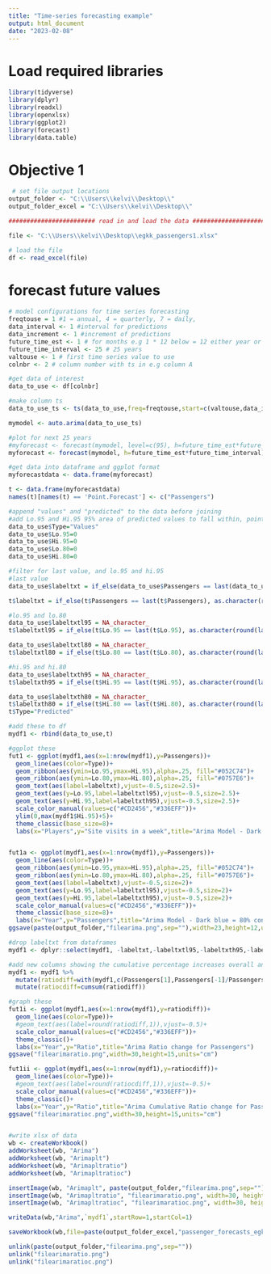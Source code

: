 ---
title: "Time-series forecasting example"
output: html_document
date: "2023-02-08"
---
# Load required libraries
``` {r, setup, message=FALSE}
library(tidyverse)
library(dplyr)
library(readxl)
library(openxlsx)
library(ggplot2)
library(forecast)
library(data.table)

```

# Objective 1 

```{r, echo=FALSE}
 # set file output locations
output_folder <- "C:\\Users\\kelvi\\Desktop\\"
output_folder_excel = "C:\\Users\\kelvi\\Desktop\\"

######################## read in and load the data ######################################################

file <- "C:\\Users\\kelvi\\Desktop\\egkk_passengers1.xlsx"

# load the file
df <- read_excel(file)
```
# forecast future values 
```{r, echo=FALSE}
# model configurations for time series forecasting
freqtouse = 1 #1 = annual, 4 = quarterly, 7 = daily,
data_interval <- 1 #interval for predictions
data_increment <- 1 #increment of predictions
future_time_est <- 1 # for months e.g 1 * 12 below = 12 either year or months depending on how data is specified
future_time_interval <- 25 # 25 years
valtouse <- 1 # first time series value to use
colnbr <- 2 # column number with ts in e.g column A

#get data of interest
data_to_use <- df[colnbr]

#make column ts
data_to_use_ts <- ts(data_to_use,freq=freqtouse,start=c(valtouse,data_interval))

mymodel <- auto.arima(data_to_use_ts)

#plot for next 25 years
#myforecast <- forecast(mymodel, level=c(95), h=future_time_est*future_time_interval)
myforecast <- forecast(mymodel, h=future_time_est*future_time_interval)

#get data into dataframe and ggplot format
myforecastdata <- data.frame(myforecast)

t <- data.frame(myforecastdata)
names(t)[names(t) == 'Point.Forecast'] <- c("Passengers")

#append "values" and "predicted" to the data before joining
#add Lo.95 and Hi.95 95% area of predicted values to fall within, point.forecast = average of 95% and 80%
data_to_use$Type="Values"
data_to_use$Lo.95=0
data_to_use$Hi.95=0
data_to_use$Lo.80=0
data_to_use$Hi.80=0

#filter for last value, and lo.95 and hi.95
#last value
data_to_use$labeltxt = if_else(data_to_use$Passengers == last(data_to_use$Passengers), as.character(round(last(data_to_use$Passengers),0)),NA_character_)

t$labeltxt = if_else(t$Passengers == last(t$Passengers), as.character(round(last(t$Passengers),0)), NA_character_)

#lo.95 and lo.80
data_to_use$labeltxtl95 = NA_character_
t$labeltxtl95 = if_else(t$Lo.95 == last(t$Lo.95), as.character(round(last(t$Lo.95),0)), NA_character_)

data_to_use$labeltxtl80 = NA_character_
t$labeltxtl80 = if_else(t$Lo.80 == last(t$Lo.80), as.character(round(last(t$Lo.80),0)), NA_character_)

#hi.95 and hi.80
data_to_use$labeltxth95 = NA_character_
t$labeltxth95 = if_else(t$Hi.95 == last(t$Hi.95), as.character(round(last(t$Hi.95),0)), NA_character_)

data_to_use$labeltxth80 = NA_character_
t$labeltxth80 = if_else(t$Hi.80 == last(t$Hi.80), as.character(round(last(t$Hi.80),0)), NA_character_)
t$Type="Predicted"

#add these to df
mydf1 <- rbind(data_to_use,t)

#ggplot these
fut1 <- ggplot(mydf1,aes(x=1:nrow(mydf1),y=Passengers))+
  geom_line(aes(color=Type))+
  geom_ribbon(aes(ymin=Lo.95,ymax=Hi.95),alpha=.25, fill="#052C74")+
  geom_ribbon(aes(ymin=Lo.80,ymax=Hi.80),alpha=.25, fill="#0757E6")+
  geom_text(aes(label=labeltxt),vjust=-0.5,size=2.5)+
  geom_text(aes(y=Lo.95,label=labeltxtl95),vjust=-0.5,size=2.5)+
  geom_text(aes(y=Hi.95,label=labeltxth95),vjust=-0.5,size=2.5)+
  scale_color_manual(values=c("#CD2456","#336EFF"))+
  ylim(0,max(mydf1$Hi.95)+5)+
  theme_classic(base_size=8)+
  labs(x="Players",y="Site visits in a week",title="Arima Model - Dark blue = 80% confidence region, lighter = 95% - Promo B on product B - site visits", subtitle="Combined linear combination of past values and forecast errors, for predicted Promo B product B performance if applied to 54 players in total")


fut1a <- ggplot(mydf1,aes(x=1:nrow(mydf1),y=Passengers))+
  geom_line(aes(color=Type))+
  geom_ribbon(aes(ymin=Lo.95,ymax=Hi.95),alpha=.25, fill="#052C74")+
  geom_ribbon(aes(ymin=Lo.80,ymax=Hi.80),alpha=.25, fill="#0757E6")+
  geom_text(aes(label=labeltxt),vjust=-0.5,size=2)+
  geom_text(aes(y=Lo.95,label=labeltxtl95),vjust=-0.5,size=2)+
  geom_text(aes(y=Hi.95,label=labeltxth95),vjust=-0.5,size=2)+
  scale_color_manual(values=c("#CD2456","#336EFF"))+
  theme_classic(base_size=8)+
  labs(x="Year",y="Passengers",title="Arima Model - Dark blue = 80% confidence region, lighter = 95% - Promo B on product B - site visits", subtitle="")
ggsave(paste(output_folder,"filearima.png",sep=""),width=23,height=12,units="cm")

#drop labeltxt from dataframes
mydf1 <- dplyr::select(mydf1, -labeltxt,-labeltxtl95,-labeltxth95,-labeltxtl80,-labeltxth80)

#add new columns showing the cumulative percentage increases overall and individual for sales
mydf1 <- mydf1 %>%
  mutate(ratiodiff=with(mydf1,c(Passengers[1],Passengers[-1]/Passengers[-nrow(mydf1)]))) %>%
  mutate(ratiocdiff=cumsum(ratiodiff))

#graph these
fut1i <- ggplot(mydf1,aes(x=1:nrow(mydf1),y=ratiodiff))+
  geom_line(aes(color=Type))+
  #geom_text(aes(label=round(ratiodiff,1)),vjust=-0.5)+
  scale_color_manual(values=c("#CD2456","#336EFF"))+
  theme_classic()+
  labs(x="Year",y="Ratio",title="Arima Ratio change for Passengers")
ggsave("filearimaratio.png",width=30,height=15,units="cm")

fut1ii <- ggplot(mydf1,aes(x=1:nrow(mydf1),y=ratiocdiff))+
  geom_line(aes(color=Type))+
  #geom_text(aes(label=round(ratiocdiff,1)),vjust=-0.5)+
  scale_color_manual(values=c("#CD2456","#336EFF"))+
  theme_classic()+
  labs(x="Year",y="Ratio",title="Arima Cumulative Ratio change for Passengers")
ggsave("filearimaratioc.png",width=30,height=15,units="cm")


#write xlsx of data
wb <- createWorkbook()
addWorksheet(wb, "Arima")
addWorksheet(wb, "Arimaplt")
addWorksheet(wb, "Arimapltratio")
addWorksheet(wb, "Arimapltratioc")

insertImage(wb, "Arimaplt", paste(output_folder,"filearima.png",sep=""), width=23, height=12, units="cm")
insertImage(wb, "Arimapltratio", "filearimaratio.png", width=30, height=15, units="cm")
insertImage(wb, "Arimapltratioc", "filearimaratioc.png", width=30, height=15, units="cm")

writeData(wb,"Arima",`mydf1`,startRow=1,startCol=1)

saveWorkbook(wb,file=paste(output_folder_excel,"passenger_forecasts_egkk.xlsx",sep=""),overwrite=TRUE)

unlink(paste(output_folder,"filearima.png",sep=""))
unlink("filearimaratio.png")
unlink("filearimaratioc.png")
```
